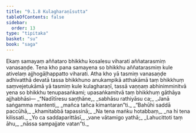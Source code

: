 ```yaml
---
title: "9.1.8 Kulagharaṇīsutta"
tableOfContents: false
sidebar:
  order: 13
type: "tipitaka"
basket: "su"
book: "saga"
---
```



<DynamicBreadcrumb />

<Division number="228" book="saga">

<Paragraph number="1412" book="saga">
Ekaṃ samayaṃ aññataro bhikkhu kosalesu viharati aññatarasmiṃ vanasaṇḍe. Tena kho pana samayena so bhikkhu aññatarasmiṃ kule ativelaṃ ajjhogāḷhappatto viharati. Atha kho yā tasmiṃ vanasaṇḍe adhivatthā devatā tassa bhikkhuno anukampikā atthakāmā taṃ bhikkhuṃ saṃvejetukāmā yā tasmiṃ kule kulagharaṇī, tassā vaṇṇaṃ abhinimminitvā yena so bhikkhu tenupasaṅkami; upasaṅkamitvā taṃ bhikkhuṃ gāthāya ajjhabhāsi—
</Paragraph>

<Paragraph number="1413" type="verses" book="saga">
_“Nadītīresu saṇṭhāne,_  
_sabhāsu rathiyāsu ca;_  
_Janā saṅgamma mantenti,_  
_mañca tañca kimantaran”ti._  

</Paragraph>

<Paragraph number="1414" type="verses" book="saga">
_“Bahūhi saddā paccūhā,_  
_khamitabbā tapassinā;_  
_Na tena maṅku hotabbaṃ,_  
_na hi tena kilissati._  

</Paragraph>

<Paragraph number="1415" type="verses" book="saga">
_Yo ca saddaparittāsī,_  
_vane vātamigo yathā;_  
_Lahucittoti taṃ āhu,_  
_nāssa sampajjate vatan”ti._
</Paragraph>
</Division>